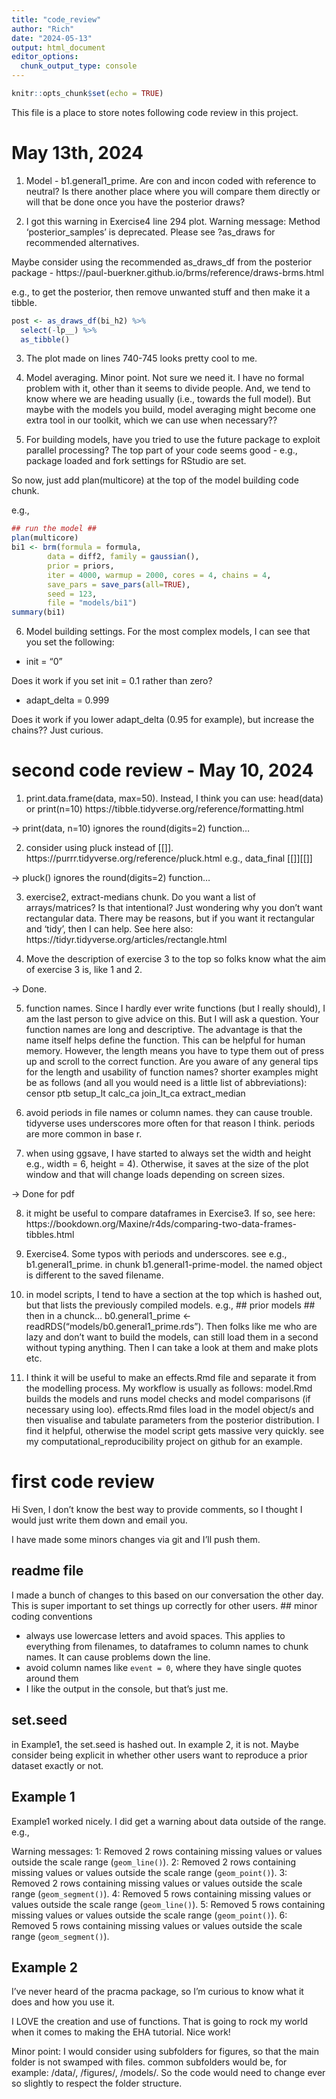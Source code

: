 ```yaml
---
title: "code_review"
author: "Rich"
date: "2024-05-13"
output: html_document
editor_options: 
  chunk_output_type: console
---
```


```r
knitr::opts_chunk$set(echo = TRUE)
```


This file is a place to store notes following code review in this project.


# May 13th, 2024 #

1. Model - b1.general1_prime. Are con and incon coded with reference to neutral? Is there another place where you will compare them directly or will that be done once you have the posterior draws?

2. I got this warning in Exercise4 line 294 plot.
Warning message:
Method 'posterior_samples' is deprecated. Please see ?as_draws for recommended alternatives. 

Maybe consider using the recommended as_draws_df from the posterior package - https://paul-buerkner.github.io/brms/reference/draws-brms.html

e.g., to get the posterior, then remove unwanted stuff and then make it a tibble.

```r
post <- as_draws_df(bi_h2) %>% 
  select(-lp__) %>% 
  as_tibble()
```

3. The plot made on lines 740-745 looks pretty cool to me.

4. Model averaging. Minor point. Not sure we need it. I have no formal problem with it, other than it seems to divide people. And, we tend to know where we are heading usually (i.e., towards the full model). But maybe with the models you build, model averaging might become one extra tool in our toolkit, which we can use when necessary??

5. For building models, have you tried to use the future package to exploit parallel processing? The top part of your code seems good - e.g., package loaded and fork settings for RStudio are set.

So now, just add plan(multicore) at the top of the model building code chunk.

e.g., 

```r
## run the model ##
plan(multicore)
bi1 <- brm(formula = formula,
        data = diff2, family = gaussian(),
        prior = priors,
        iter = 4000, warmup = 2000, cores = 4, chains = 4,
        save_pars = save_pars(all=TRUE),
        seed = 123,
        file = "models/bi1")
summary(bi1)
```

6. Model building settings. For the most complex models, I can see that you set the following:

- init = "0"

Does it work if you set init = 0.1 rather than zero?

- adapt_delta = 0.999

Does it work if you lower adapt_delta (0.95 for example), but increase the chains?? Just curious.


# second code review - May 10, 2024 #

1. print.data.frame(data, max=50). Instead, I think you can use:
		head(data) or
		print(n=10) https://tibble.tidyverse.org/reference/formatting.html
		
-> print(data, n=10) ignores the round(digits=2) function...		

2. consider using pluck instead of [[]]. https://purrr.tidyverse.org/reference/pluck.html
e.g., data_final [[]][[]]

-> pluck() ignores the round(digits=2) function...

3. exercise2, extract-medians chunk. Do you want a list of arrays/matrices? Is that intentional? Just wondering why you don't want rectangular data. There may be reasons, but if you want it rectangular and 'tidy', then I can help. See here also: https://tidyr.tidyverse.org/articles/rectangle.html

4. Move the description of exercise 3 to the top so folks know what the aim of exercise 3 is, like 1 and 2.

-> Done.

5. function names. Since I hardly ever write functions (but I really should), I am the last person to give advice on this. But I will ask a question. Your function names are long and descriptive. The advantage is that the name itself helps define the function. This can be helpful for human memory. However, the length means you have to type them out of press up and scroll to the correct function. Are you aware of any general tips for the length and usability of function names?
		shorter examples might be as follows (and all you would need is a little list of abbreviations):
			censor
			ptb
			setup_lt
			calc_ca
			join_lt_ca
			extract_median
			
6. avoid periods in file names or column names. they can cause trouble. tidyverse uses underscores more often for that reason I think. periods are more common in base r.

7. when using ggsave, I have started to always set the width and height e.g., width = 6, height = 4). Otherwise, it saves at the size of the plot window and that will change loads depending on screen sizes.

-> Done for pdf

8. it might be useful to compare dataframes in Exercise3. If so, see here: https://bookdown.org/Maxine/r4ds/comparing-two-data-frames-tibbles.html



9. Exercise4. Some typos with periods and underscores. see e.g., b1.general1_prime. in chunk b1.general1-prime-model. the named object is different to the saved filename.

10. in model scripts, I tend to have a section at the top which is hashed out, but that lists the previously compiled models. e.g., ## prior models ## then in a chunck... b0.general1_prime <- readRDS("models/b0.general1_prime.rds"). Then folks like me who are lazy and don't want to build the models, can still load them in a second without typing anything. Then I can take a look at them and make plots etc.

11. I think it will be useful to make an effects.Rmd file and separate it from the modelling process. My workflow is usually as follows: model.Rmd builds the models and runs model checks and model comparisons (if necessary using loo). effects.Rmd files load in the model object/s and then visualise and tabulate parameters from the posterior distribution. I find it helpful, otherwise the model script gets massive very quickly. see my computational_reproducibility project on github for an example. 



# first code review #

Hi Sven, I don't know the best way to provide comments, so I thought I would just write them down and email you. 

I have made some minors changes via git and I'll push them.


## readme file

I made a bunch of changes to this based on our conversation the other day. This is super important to set things up correctly for other users.
## minor coding conventions

- always use lowercase letters and avoid spaces. This applies to everything from filenames, to dataframes to column names to chunk names. It can cause problems down the line.
- avoid column names like `event = 0`, where they have single quotes around them
- I like the output in the console, but that's just me. 

## set.seed

in Example1, the set.seed is hashed out. In example 2, it is not.
Maybe consider being explicit in whether other users want to reproduce a prior dataset exactly or not. 

## Example 1

Example1 worked nicely. I did get a warning about data outside of the range. e.g.,

Warning messages:
1: Removed 2 rows containing missing values or values outside the scale range (`geom_line()`). 
2: Removed 2 rows containing missing values or values outside the scale range (`geom_point()`). 
3: Removed 2 rows containing missing values or values outside the scale range (`geom_segment()`). 
4: Removed 5 rows containing missing values or values outside the scale range (`geom_line()`). 
5: Removed 5 rows containing missing values or values outside the scale range (`geom_point()`). 
6: Removed 5 rows containing missing values or values outside the scale range (`geom_segment()`).


## Example 2

I've never heard of the pracma package, so I'm curious to know what it does and how you use it.

I LOVE the creation and use of functions. That is going to rock my world when it comes to making the EHA tutorial. Nice work!

Minor point: I would consider using subfolders for figures, so that the main folder is not swamped with files. common subfolders would be, for example: /data/, /figures/, /models/. So the code would need to change ever so slightly to respect the folder structure. 